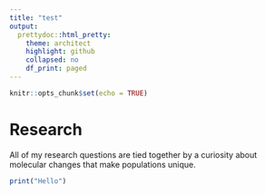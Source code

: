 ```yaml
---
title: "test"
output:
  prettydoc::html_pretty:
    theme: architect
    highlight: github
    collapsed: no
    df_print: paged
---
```


```r
knitr::opts_chunk$set(echo = TRUE)
```

# Research
All of my research questions are tied together by a curiosity about molecular changes that make populations unique. 
```r

print("Hello")
```

